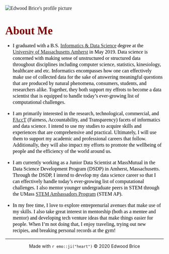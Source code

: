 <head>
  <link rel="stylesheet" href="edwoodbrice_styles" type="text/css">
  <link rel="stylesheet" type="text/css" href="//fonts.googleapis.com/css?family=Raleway" />
<style type="text/css">
  h1 { font-family: Raleway; font-size: 35px; font-style: normal; font-variant: normal; font-weight: 700; line-height: 26.4px; } 
  h3 { font-family: Raleway; font-size: 20px; font-style: normal; font-variant: normal; font-weight: 700; line-height: 15.4px; } 
  p { font-family: Raleway; font-size: 16px; font-style: normal; font-variant: normal; font-weight: 400; line-height: 20px; } 
  blockquote { font-family: Raleway; font-size: 25px; font-style: normal; font-variant: normal; font-weight: 400; line-height: 30px; } 
  pre { font-family: Raleway; font-size: 18px; font-style: normal; font-variant: normal; font-weight: 400; line-height: 18.5714px; }
</style>
</head>

<img src="images/EB_Boston_Version3.svg" alt="Edwood Brice's profile picture" class = "center">

<title> Home - Edwood Brice </title>

# <span style="color:maroon;">About Me</span>

* <span style="color:black">I graduated with a B.S. [Informatics & Data Science](https://www.cics.umass.edu/informatics) degree at the [University of Massachusetts Amherst](https://www.umass.edu) in May 2019. Data science is concerned with making sense of unstructured or structured data throughout disciplines including computer science, statistics, kinesiology, healthcare and etc. Informatics encompasses how one can effectively make use of collected data for the sake of answering meaningful questions that are produced by natural phenomena, consumers, students, and researchers alike. Together, they both support my effrots to become a data scientist that is equipped to handle today's ever-growing list of computational challenges. </span> 

* <span style="color:black"> I am primarily interested in the research, technological, commercial, and [FAccT](https://facctconference.org/) (Fairness, Accountability, and Transparency) facets of informatics and data science. I intend to use my studies to acquire skills and experiences that are comprehensive and practical. Ultimately, I will use them to support my academic and professional careers that follow. Additionally, they will also impact my efforts to promote the wellbeing of people and the efficiency of the world around us.</span> 

* <span style="color:black"> I am currently working as a Junior Data Scientist at MassMutual in the Data Science Development Program (DSDP) in Amherst, Massachusetts. Through the DSDP, I intend to develop my data science career so that I can effectively handle today’s ever-growing list of computational challenges. I also mentor younger undergraduate peers in STEM through the UMass [STEM Ambassadors Program](https://www.stemapumass.org/) (STEM AP).</span> 

* <span style="color:black"> In my free time, I love to explore entreprenurial avenues that make use of my skills. I also take great interest in mentorship (both as a mentee and mentor) and developing tech venture ideas that make things easier for people. When I'm not doing that, I enjoy traveling, trying out new recipies, and breaking personal records at the gym! </span> 

***
<span style="text-align:center">
<footer> Made with `r emo::ji("heart")` &copy; 2020 Edwood Brice </footer>
</span>